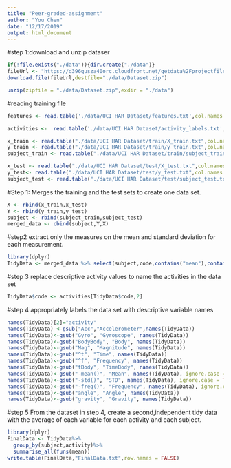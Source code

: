 ```yaml
---
title: "Peer-graded-assignment"
author: "You Chen"
date: "12/17/2019"
output: html_document
---
```


#step 1:download and unzip dataser
```r
if(!file.exists("./data")){dir.create("./data")}
fileUrl <- "https://d396qusza40orc.cloudfront.net/getdata%2Fprojectfiles%2FUCI%20HAR%20Dataset.zip"
download.file(fileUrl,destfile="./data/Dataset.zip")

unzip(zipfile = "./data/Dataset.zip",exdir = "./data")
```

#reading training file
```r
features <- read.table('./data/UCI HAR Dataset/features.txt',col.names = c("n","functions"))

activities <-  read.table('./data/UCI HAR Dataset/activity_labels.txt',col.names = c("code","activity"))

x_train <- read.table("./data/UCI HAR Dataset/train/X_train.txt",col.names = features$functions)
y_train <- read.table("./data/UCI HAR Dataset/train/y_train.txt",col.names = "code")
subject_train <- read.table("./data/UCI HAR Dataset/train/subject_train.txt",col.names = "subject")

x_test <- read.table("./data/UCI HAR Dataset/test/X_test.txt",col.names = features$functions)
y_test<- read.table("./data/UCI HAR Dataset/test/y_test.txt",col.names = "code")
subject_test <- read.table("./data/UCI HAR Dataset/test/subject_test.txt",col.names = "subject")
```

#Step 1: Merges the training and the test sets to create one data set.
```r
X <- rbind(x_train,x_test)
Y <- rbind(y_train,y_test)
subject <- rbind(subject_train,subject_test)
merged_data <- cbind(subject,Y,X)
```

#step2 extract only the measures on the mean and standard deviation for each measurement.
```r
library(dplyr)
TidyData <- merged_data %>% select(subject,code,contains("mean"),contains("std"))
```

#step 3 replace descriptive activity values to name the activities in the data set
```r
TidyData$code <- activities[TidyData$code,2]
```

#step 4 appropriately labels the data set with descriptive variable names
```r
names(TidyData)[2]="activity"
names(TidyData) <-gsub("Acc","Accelerometer",names(TidyData))
names(TidyData)<-gsub("Gyro", "Gyroscope", names(TidyData))
names(TidyData)<-gsub("BodyBody", "Body", names(TidyData))
names(TidyData)<-gsub("Mag", "Magnitude", names(TidyData))
names(TidyData)<-gsub("^t", "Time", names(TidyData))
names(TidyData)<-gsub("^f", "Frequency", names(TidyData))
names(TidyData)<-gsub("tBody", "TimeBody", names(TidyData))
names(TidyData)<-gsub("-mean()", "Mean", names(TidyData), ignore.case = TRUE)
names(TidyData)<-gsub("-std()", "STD", names(TidyData), ignore.case = TRUE)
names(TidyData)<-gsub("-freq()", "Frequency", names(TidyData), ignore.case = TRUE)
names(TidyData)<-gsub("angle", "Angle", names(TidyData))
names(TidyData)<-gsub("gravity", "Gravity", names(TidyData))
```

#step 5 From the dataset in step 4, create a second,independent tidy data with the average of each variable for each activity and each subject.
```r
library(dplyr)
FinalData <- TidyData%>%
  group_by(subject,activity)%>%
  summarise_all(funs(mean))
write.table(FinalData,"FinalData.txt",row.names = FALSE)

```





